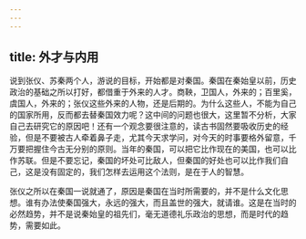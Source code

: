 ```yaml
---
---
---
```

title: 外才与内用
---




说到张仪、苏秦两个人，游说的目标，开始都是对秦国。秦国在秦始皇以前，历史政治的基础之所以打好，都借重于外来的人才。商鞅，卫国人，外来的；百里奚，虞国人，外来的；张仪这些外来的人物，还是后期的。为什么这些人，不能为自己的国家所用，反而都去替秦国效力呢？这中间的问题也很大，这里暂不分析，大家自己去研究它的原因吧！还有一个观念要很注意的，读古书固然要吸收历史的经验，但是不要被古人牵着鼻子走，尤其今天求学问，对今天的时事要格外留意，千万要把握住今古无分别的原则。当年的秦国，可以把它比作现在的美国，也可以比作苏联。但是不要忘记，秦国的坏处可比敌人，但秦国的好处也可以比作我们自己，这是没有固定的，我们怎样去运用这个法则，是在于人的智慧。

张仪之所以在秦国一说就通了，原因是秦国在当时所需要的，并不是什么文化思想。谁有办法使秦国强大，永远的强大，而且盖世的强大，就请谁。这是在当时的必然趋势，并不是说秦始皇的祖先们，毫无道德礼乐政治的思想，而是时代的趋势，需要如此。